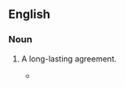 ==English==

===Noun===
{{head|en|noun|head=[[covenant]] of [[salt]]}}

# {{context|archaic|idiomatic|lang=en}} A long-lasting agreement.
#* {{quote-book
|year=1658
|author=Thomas Browne
|title=Pseudodoxia epidemica: or, Enquiries into very many received tenents, and commonly presumed truths
|page=306
|url=http://books.google.com/books?id=kSjH4tiEhGUC&pg=PA306&dq=%22covenant+of+salt%22&lr=&as_drrb_is=b&as_minm_is=0&as_miny_is=&as_maxm_is=0&as_maxy_is=1700&as_brr=0&cd=2#v=onepage&q=%22covenant%20of%20salt%22&f=false
|passage=... God gave the Kingdom unto David for ever, or by a '''Covenant of Salt'''.}}